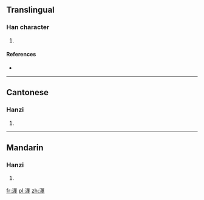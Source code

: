 ==Translingual==

===Han character===
{{Han char|rn=85|rad=水|as=15|sn=18|four=34153|canj=ETWI}}

# {{defn|Han|sort=水15}}

====References====
* {{Han ref|kx=0659.100|dkj=18606|dj=1069.060|hdz=31777.010|uh=700E|ud=28686|bh=EFF1|bd=61425}}

----

==Cantonese==

===Hanzi===
{{yue-hanzi|jyut=|y=mut6}}

# {{defn|lang=yue|sort=水15}}

----

==Mandarin==

===Hanzi===
{{cmn-hanzi|pin=[[mò]] ([[mo4]])|wg=mo<sup>4</sup>}}

# {{defn|lang=cmn|sort=水15}}

[[fr:瀎]]
[[pl:瀎]]
[[zh:瀎]]